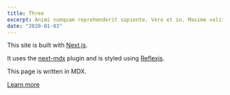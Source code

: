 ```yaml
---
title: Three
excerpt: Animi numquam reprehenderit sapiente. Vero et in. Maxime velit saepe maiores optio.
date: "2020-01-03"
---
```


This site is built with [Next.js](https://nextjs.org).

It uses the [next-mdx](https://github.com/arshad/next-mdx) plugin and is styled using [Reflexjs](https://reflexjs.org).

This page is written in MDX.

[Learn more](https://github.com/arshad/next-mdx)
